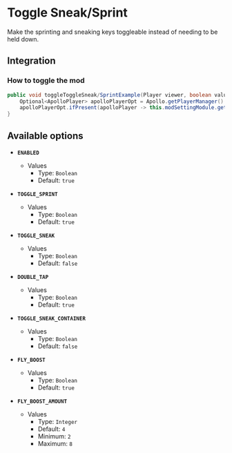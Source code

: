 # Toggle Sneak/Sprint

Make the sprinting and sneaking keys toggleable instead of needing to be held down.

## Integration

### How to toggle the mod

```java
public void toggleToggleSneak/SprintExample(Player viewer, boolean value) {
    Optional<ApolloPlayer> apolloPlayerOpt = Apollo.getPlayerManager().getPlayer(viewer.getUniqueId());
    apolloPlayerOpt.ifPresent(apolloPlayer -> this.modSettingModule.getOptions().set(apolloPlayer, ModToggleSneak.ENABLED, value));
}
```

## Available options

- __`ENABLED`__
    - Values
        - Type: `Boolean`
        - Default: `true`

- __`TOGGLE_SPRINT`__
    - Values
        - Type: `Boolean`
        - Default: `true`

- __`TOGGLE_SNEAK`__
    - Values
        - Type: `Boolean`
        - Default: `false`

- __`DOUBLE_TAP`__
    - Values
        - Type: `Boolean`
        - Default: `true`

- __`TOGGLE_SNEAK_CONTAINER`__
    - Values
        - Type: `Boolean`
        - Default: `false`

- __`FLY_BOOST`__
    - Values
        - Type: `Boolean`
        - Default: `true`

- __`FLY_BOOST_AMOUNT`__
    - Values
        - Type: `Integer`
        - Default: `4`
        - Minimum: `2`
        - Maximum: `8`

